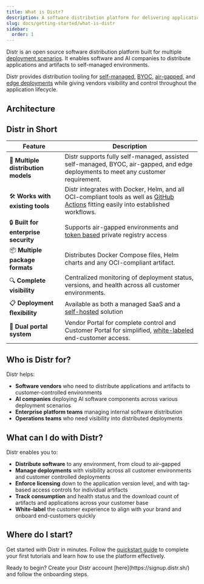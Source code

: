 ```yaml
---
title: What is Distr?
description: A software distribution platform for delivering applications across varied deployment scenarios
slug: docs/getting-started/what-is-distr
sidebar:
  order: 1
---
```



Distr is an open source software distribution platform built for multiple [deployment scenarios](/docs/use-cases/fully-self-managed/). It enables software and AI companies to distribute applications and artifacts to self-managed environments.

Distr provides distribution tooling for [self-managed](/docs/use-cases/fully-self-managed/asdf/as), [BYOC](/docs/use-cases/byoc/), [air-gapped](/docs/use-cases/air-gapped/),
and [edge deployments](/docs/use-cases/edge-deployments/) while giving vendors visibility and control throughout the application lifecycle.

## Architecture

<ThemeImage
  lightSrc="/src/assets/docs/getting-started/what-is-distr/distr-diagram-light.png"
  darkSrc="/src/assets/docs/getting-started/what-is-distr/distr-diagram-dark.png"
  alt="Deployments interface"
/>

## Distr in Short

| Feature                              | Description                                                                                                                                                                                |
| ------------------------------------ | ------------------------------------------------------------------------------------------------------------------------------------------------------------------------------------------ |
| 🔄 **Multiple distribution models**  | Distr supports fully self-managed, assisted self-managed, BYOC, air-gapped, and edge deployments to meet any customer requirement.                                                         |
| 🛠️ **Works with existing tools**     | Distr integrates with Docker, Helm, and all OCI-compliant tools as well as [GitHub Actions](http://localhost:4321/docs/integrations/gh-action/) fitting easily into established workflows. |
| 🔒 **Built for enterprise security** | Supports air-gapped environments and [token based](/docs/integrations/personal-access-token/) private registry access                                                                      |
| 📦 **Multiple package formats**      | Distributes Docker Compose files, Helm charts and any OCI-compliant artifact.                                                                                                              |
| 🔍 **Complete visibility**           | Centralized monitoring of deployment status, versions, and health across all customer environments.                                                                                        |
| 📋 **Deployment flexibility**        | Available as both a managed SaaS and a [self-hosted](/docs/self-hosting/getting-started/) solution                                                                                         |
| 📱 **Dual portal system**            | Vendor Portal for complete control and Customer Portal for simplified, [white-labeled](/docs/product/branding/) end-customer access.                                                       |

## Who is Distr for?

Distr helps:

- **Software vendors** who need to distribute applications and artifacts to customer-controlled environments
- **AI companies** deploying AI software components across various deployment scenarios
- **Enterprise platform teams** managing internal software distribution
- **Operations teams** who need visibility into distributed deployments

## What can I do with Distr?

Distr enables you to:

- **Distribute software** to any environment, from cloud to air-gapped
- **Manage deployments** with visibility across all customer environments and customer controlled deployments
- **Enforce licensing** down to the application version level, and with tag-based access controls for individual artifacts
- **Track consumption** and health status and the download count of artifacts and applications across your customer base
- **White-label** the customer experience to align with your brand and onboard end-customers quickly

## Where do I start?

Get started with Distr in minutes. Follow the [quickstart guide](/docs/getting-started/quickstart/) to complete your first tutorials and learn how to use the platform effectively.

<Aside type="note">
  Ready to begin? Create your Distr account [here](https://signup.distr.sh/) and
  follow the onboarding steps.
</Aside>
